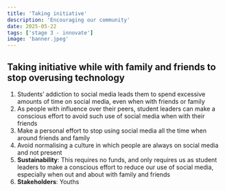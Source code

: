 ```yaml
---
title: 'Taking initiative'
description: 'Encouraging our community'
date: 2025-05-22
tags: ['stage 3 - innovate']
image: 'banner.jpeg'
---
```


## Taking initiative while with family and friends to stop overusing technology
1. Students’ addiction to social media leads them to spend excessive amounts of time on social media, even when with friends or family
2. As people with influence over their peers, student leaders can make a conscious effort to avoid such use of social media when with their friends
3. Make a personal effort to stop using social media all the time when around friends and family
4. Avoid normalising a culture in which people are always on social media and not present
5. **Sustainability**: This requires no funds, and only requires us as student leaders to make a conscious effort to reduce our use of social media, especially when out and about with family and friends          
6. **Stakeholders**: Youths                                                                                                                                                                                                                                                                                                                           

